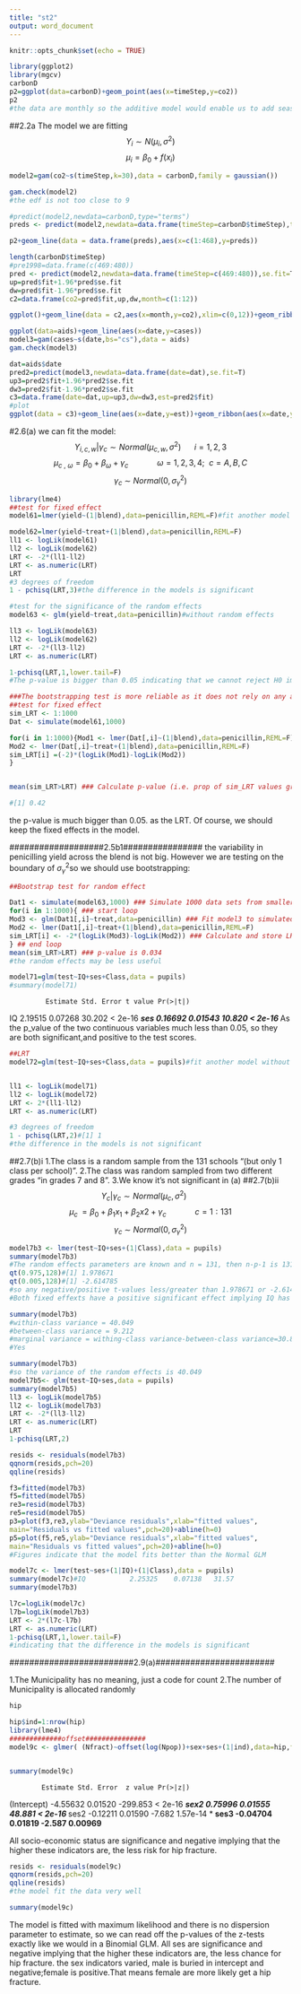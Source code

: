 ```yaml
---
title: "st2"
output: word_document
---
```


```r
knitr::opts_chunk$set(echo = TRUE)
```

```r
library(ggplot2)
library(mgcv)
carbonD
p2=ggplot(data=carbonD)+geom_point(aes(x=timeStep,y=co2))
p2
#the data are monthly so the additive model would enable us to add seasonal structure in the mean
```
##2.2a
The model we are fitting
$$Y_i \sim N(\mu_i,\sigma^{2})$$
$$\mu_i=\beta_0+f(x_i)$$

```r
model2=gam(co2~s(timeStep,k=30),data = carbonD,family = gaussian())

gam.check(model2)
#the edf is not too close to 9

```

```r

#predict(model2,newdata=carbonD,type="terms")
preds <- predict(model2,newdata=data.frame(timeStep=carbonD$timeStep),type='terms')

p2+geom_line(data = data.frame(preds),aes(x=c(1:468),y=preds))
```

```r
length(carbonD$timeStep)
#pre1998=data.frame(c(469:480))
pred <- predict(model2,newdata=data.frame(timeStep=c(469:480)),se.fit=T)
up=pred$fit+1.96*pred$se.fit
dw=pred$fit-1.96*pred$se.fit
c2=data.frame(co2=pred$fit,up,dw,month=c(1:12))

ggplot()+geom_line(data = c2,aes(x=month,y=co2),xlim=c(0,12))+geom_ribbon(data=c2,aes(x=c(1:12),y=co2,ymin = dw, ymax = up), alpha = 0.3,color='coral')+scale_x_continuous(name="1998", limits=c(1, 12))
```

```r
ggplot(data=aids)+geom_line(aes(x=date,y=cases))
model3=gam(cases~s(date,bs="cs"),data = aids)
gam.check(model3)
```
```r
dat=aids$date
pred2=predict(model3,newdata=data.frame(date=dat),se.fit=T)
up3=pred2$fit+1.96*pred2$se.fit
dw3=pred2$fit-1.96*pred2$se.fit
c3=data.frame(date=dat,up=up3,dw=dw3,est=pred2$fit)
#plot
ggplot(data = c3)+geom_line(aes(x=date,y=est))+geom_ribbon(aes(x=date,y=est,ymin = dw, ymax = up), alpha = 0.3,color='coral')+scale_x_continuous(name="Quater")+scale_y_continuous(name='Number')
```
#2.6(a)
we can fit the model:
$$Y_{i,c,w}|\gamma_c\sim Normal(\mu_{c,w},\sigma^{2})~~~~~~i=1,2,3$$
$$\mu_{c~,~\omega}=\beta_0+\beta_\omega+\gamma_c~~~~~~~~~~~~~\omega=1,2,3,4;~~c=A,B,C$$
$$\gamma_c~\sim~Normal(0,\sigma_\gamma^2)$$

```r
library(lme4)
##test for fixed effect
model61=lmer(yield~(1|blend),data=penicillin,REML=F)#fit another model of course without the treat

model62=lmer(yield~treat+(1|blend),data=penicillin,REML=F)
ll1 <- logLik(model61)
ll2 <- logLik(model62)
LRT <- -2*(ll1-ll2)
LRT <- as.numeric(LRT)
LRT
#3 degrees of freedom
1 - pchisq(LRT,3)#the difference in the models is significant
```
```r
#test for the significance of the random effects
model63 <- glm(yield~treat,data=penicillin)#without random effects

ll3 <- logLik(model63)
ll2 <- logLik(model62)
LRT <- -2*(ll3-ll2)
LRT <- as.numeric(LRT)

1-pchisq(LRT,1,lower.tail=F)
#The p-value is bigger than 0.05 indicating that we cannot reject H0 implying that the random effects are “not significant”.
```
```r
###The bootstrapping test is more reliable as it does not rely on any approximations (although nothing wrong with having just used the LRT).
##test for fixed effect
sim_LRT <- 1:1000
Dat <- simulate(model61,1000)

for(i in 1:1000){Mod1 <- lmer(Dat[,i]~(1|blend),data=penicillin,REML=F)
Mod2 <- lmer(Dat[,i]~treat+(1|blend),data=penicillin,REML=F)
sim_LRT[i] =(-2)*(logLik(Mod1)-logLik(Mod2)) 
} 


mean(sim_LRT>LRT) ### Calculate p-value (i.e. prop of sim_LRT values greater than LRT)

#[1] 0.42

```
the p-value is much bigger than 0.05. as the LRT. Of course, we should
keep the fixed effects in the model.

###################2.5b1################
the variability in penicilling yield across the blend is not big. However we are testing on the boundary of $\sigma_\gamma^2$so we should use bootstrapping:

```r
##Bootstrap test for random effect

Dat1 <- simulate(model63,1000) ### Simulate 1000 data sets from smaller model
for(i in 1:1000){ ### start loop
Mod3 <- glm(Dat1[,i]~treat,data=penicillin) ### Fit model3 to simulated data
Mod2 <- lmer(Dat1[,i]~treat+(1|blend),data=penicillin,REML=F)
sim_LRT[i] <- -2*(logLik(Mod3)-logLik(Mod2)) ### Calculate and store LRT
} ## end loop
mean(sim_LRT>LRT) ### p-value is 0.034
#the random effects may be less useful
```

```r

model71=glm(test~IQ+ses+Class,data = pupils)
#summary(model71)


```
             Estimate Std. Error t value Pr(>|t|)    
IQ            2.19515    0.07268  30.202  < 2e-16 ***
ses           0.16692    0.01543  10.820  < 2e-16 ***
As the p_value of the two continuous variables much less than 0.05,
so they are both significant,and positive to the test scores.

```r
##LRT
model72=glm(test~IQ+ses+Class,data = pupils)#fit another model without the class 


ll1 <- logLik(model71)
ll2 <- logLik(model72)
LRT <- 2*(ll1-ll2)
LRT <- as.numeric(LRT)

#3 degrees of freedom
1 - pchisq(LRT,2)#[1] 1
#the difference in the models is not significant
```
##2.7(b)i
1.The class is a random sample from the 131 schools "(but only 1 class per school)".
2.The class was random sampled from two different grades "in grades 7 and 8".
3.We know it's not significant in (a)
##2.7(b)ii
$$Y_{c}|\gamma_c\sim Normal(\mu_{c},\sigma^{2})~~~~~~$$
$$\mu_{c~}=\beta_0+\beta_1x_1+\beta_2x2+\gamma_c~~~~~~~~~~~~~c=1:131$$
$$\gamma_c~\sim~Normal(0,\sigma_\gamma^2)$$

```r
model7b3 <- lmer(test~IQ+ses+(1|Class),data = pupils)
summary(model7b3)
#The random effects parameters are known and n = 131, then n-p-1 is 131-2-1 = 128 since there are 2 covariates. So we can use t-tests with on 127 degrees of freedom. The 2.5% and 97.5% quantiles of the t-distribution with 127 degrees of freedom is
qt(0.975,128)#[1] 1.978671
qt(0.005,128)#[1] -2.614785
#so any negative/positive t-values less/greater than 1.978671 or -2.614785 imply significance.
#Both fixed effexts have a positive significant effect implying IQ has a more important effect.
```

```r
summary(model7b3)
#within-class variance = 40.049 
#between-class variance = 9.212 
#marginal variance = withing-class variance-between-class variance=30.837
#Yes
```

```r
summary(model7b3)
#so the variance of the random effects is 40.049  
model7b5<- glm(test~IQ+ses,data = pupils)
summary(model7b5)
ll3 <- logLik(model7b5)
ll2 <- logLik(model7b3)
LRT <- -2*(ll3-ll2)
LRT <- as.numeric(LRT)
LRT
1-pchisq(LRT,2)


```

```r
resids <- residuals(model7b3)
qqnorm(resids,pch=20)
qqline(resids)
```

```r
f3=fitted(model7b3)
f5=fitted(model7b5)
re3=resid(model7b3)
re5=resid(model7b5)
p3=plot(f3,re3,ylab="Deviance residuals",xlab="fitted values",
main="Residuals vs fitted values",pch=20)+abline(h=0)
p5=plot(f5,re5,ylab="Deviance residuals",xlab="fitted values",
main="Residuals vs fitted values",pch=20)+abline(h=0)
#Figures indicate that the model fits better than the Normal GLM
```

```r
model7c <- lmer(test~ses+(1|IQ)+(1|Class),data = pupils)
summary(model7c)#IQ           2.25325    0.07138   31.57
summary(model7b3)
```
```r
l7c=logLik(model7c)
l7b=logLik(model7b3)
LRT <- 2*(l7c-l7b)
LRT <- as.numeric(LRT)
1-pchisq(LRT,1,lower.tail=F)
#indicating that the difference in the models is significant
```

#########################2.9(a)########################

1.The Municipality has no meaning, just a code for count
2.The number of Municipality is allocated randomly  

```r
hip
```

```r
hip$ind=1:nrow(hip)
library(lme4)
#############offset###############
model9c <- glmer( (Nfract)~offset(log(Npop))+sex+ses+(1|ind),data=hip,family = poisson(link="log"))


summary(model9c)
```
            Estimate Std. Error  z value Pr(>|z|)    
(Intercept) -4.55632    0.01520 -299.853  < 2e-16 ***
sex2         0.75996    0.01555   48.881  < 2e-16 ***
ses2        -0.12211    0.01590   -7.682 1.57e-14 ***
ses3        -0.04704    0.01819   -2.587  0.00969 ** 

All socio-economic status are significance and negative implying that the higher these indicators are, the less risk for hip fracture.
```r
resids <- residuals(model9c)
qqnorm(resids,pch=20)
qqline(resids)
#the model fit the data very well
```
```r
summary(model9c)
```
The model is fitted with maximum likelihood and there is no dispersion parameter to estimate, so
we can read off the p-values of the z-tests exactly like we would in a Binomial GLM. All ses are significance and negative implying that the higher these indicators are, the less chance for hip fracture. the sex indicators varied, male is buried in intercept and negative;female is positive.That means female are more likely get a hip fracture.
